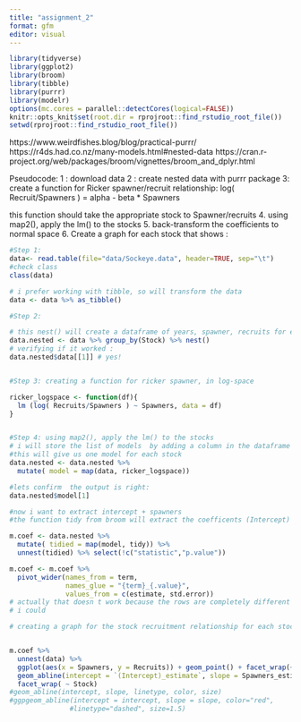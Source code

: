 ```yaml
---
title: "assignment_2"
format: gfm
editor: visual
---
```




```r
library(tidyverse)
library(ggplot2)
library(broom)
library(tibble)
library(purrr)
library(modelr)
options(mc.cores = parallel::detectCores(logical=FALSE))
knitr::opts_knit$set(root.dir = rprojroot::find_rstudio_root_file())
setwd(rprojroot::find_rstudio_root_file())
```

https://www.weirdfishes.blog/blog/practical-purrr/
https://r4ds.had.co.nz/many-models.html#nested-data
https://cran.r-project.org/web/packages/broom/vignettes/broom_and_dplyr.html



Pseudocode: 
1 : download data 
2 : create nested data with purrr package 
3: create a function for Ricker spawner/recruit relationship:
log( Recruit/Spawners ) = alpha - beta * Spawners

this function should take the appropriate stock to Spawner/recruits
4. using map2(), apply the lm() to the stocks
5. back-transform the coefficients to normal space 
6. Create a graph for each stock that shows : 


```r
#Step 1:
data<- read.table(file="data/Sockeye.data", header=TRUE, sep="\t")
#check class
class(data)

# i prefer working with tibble, so will transform the data
data <- data %>% as_tibble()

#Step 2: 

# this nest() will create a dataframe of years, spawner, recruits for each stock
data.nested <- data %>% group_by(Stock) %>% nest()
# verifying if it worked : 
data.nested$data[[1]] # yes!


#Step 3: creating a function for ricker spawner, in log-space 

ricker_logspace <- function(df){
  lm (log( Recruits/Spawners ) ~ Spawners, data = df)
}


#Step 4: using map2(), apply the lm() to the stocks
# i will store the list of models  by adding a column in the dataframe
#this will give us one model for each stock 
data.nested <- data.nested %>% 
  mutate( model = map(data, ricker_logspace))

#lets confirm  the output is right:
data.nested$model[1]

#now i want to extract intercept + spawners
#the function tidy from broom will extract the coefficents (Intercept) + Spawners()

m.coef <- data.nested %>% 
  mutate( tidied = map(model, tidy)) %>% 
  unnest(tidied) %>% select(!c("statistic","p.value"))

m.coef <- m.coef %>% 
  pivot_wider(names_from = term,
              names_glue = "{term}_{.value}",
              values_from = c(estimate, std.error))
# actually that doesn t work because the rows are completely different 
# i could 

# creating a graph for the stock recruitment relationship for each stock


m.coef %>% 
  unnest(data) %>% 
  ggplot(aes(x = Spawners, y = Recruits)) + geom_point() + facet_wrap(~ Stock)
  geom_abline(intercept = `(Intercept)_estimate`, slope = Spawners_estimate) +
  facet_wrap( ~ Stock)
#geom_abline(intercept, slope, linetype, color, size)
#ggpgeom_abline(intercept = intercept, slope = slope, color="red", 
               #linetype="dashed", size=1.5)
```

